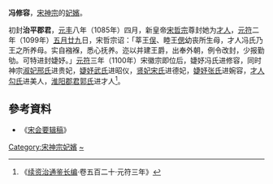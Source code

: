 '''冯修容'''，[[宋神宗|宋神宗]]的[[妃嬪|妃嬪]]。

初封'''治平郡君'''，[[元丰_(北宋)|元丰]]八年（1085年）四月，新皇帝[[宋哲宗|宋哲宗]]尊封她为[[才人|才人]]，[[元符|元符]]二年（1099年）[[五月廿九|五月廿九]]日，宋哲宗诏：「莘王[[赵俣|俣]]、睦王[[趙偲|偲]]幼丧所生母，才人冯氏乃王之所养母。实自襁褓，悉心抚养。迩以并建王爵，出奉外朝，例令改封，少报勤劬。可特进封婕妤。」[[元符|元符]]三年（1100年）宋徽宗即位后，婕妤冯氏进修容，同时神宗[[邢貴妃|淑妃邢氏]]进贵妃，[[惠穆賢妃|婕妤武氏]]进昭仪，[[宋貴妃_(宋神宗)|贤妃宋氏]]进德妃，[[張淑妃_(宋神宗)|婕妤张氏]]进婉容，[[勾美人|才人勾氏]]进美人，[[郭才人|淮阳郡君郭氏]]进才人<ref>《[[续资治通鉴长编|续资治通鉴长编]]·卷五百二十·元符三年》</ref>。

==參考資料==
*《[[宋会要辑稿|宋会要辑稿]]》
{{reflist}}
[[Category:宋神宗妃嬪|Category:宋神宗妃嬪]]
[[Category:冯姓|~]]